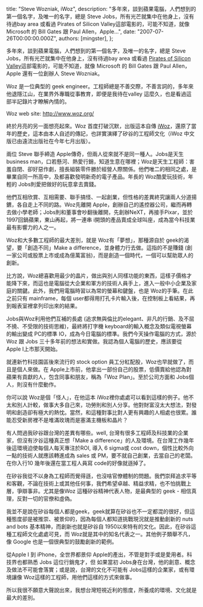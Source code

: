 
  title: "Steve Wozniak, iWoz",
  description: "多年來，談到蘋果電腦，人們想到的第一個名字，及唯一的名字，總是 Steve Jobs，所有光芒就集中在他身上，沒有待過bay area 或看過 Pirates of Silicon Valley這部電影的，可能不知道，就像 Microsoft 的 Bill Gates 跟 Paul Allen，Apple...",
  date: "2007-07-26T00:00:00.000Z",
  authors: [mingster],
};

<p>多年來，談到蘋果電腦，人們想到的第一個名字，及唯一的名字，總是 Steve Jobs，所有光芒就集中在他身上，沒有待過bay area 或看過 <a href="http://www.amazon.com/gp/product/B0009NSCS0?ie=UTF8&amp;tag=mingster-20&amp;linkCode=as2&amp;camp=1789&amp;creative=9325&amp;creativeASIN=B0009NSCS0">Pirates of Silicon Valley</a>這部電影的，可能不知道，就像 Microsoft 的 Bill Gates 跟 Paul Allen，Apple 還有一位創辦人 Steve Wozniak。</p>
<p>Woz 是一位典型的 geek engineer。工程師總是不善交際，不善言詞的，多年來他退隱江山，在業界外專職從事教育，即便是我待在valley 這麼久，也是看過這部半記錄片才瞭解內情的。</p>
<p>Woz web site: <a href="http://www.woz.org/" target="_blank">http://www.woz.org/</a></p>
<p>終於月亮的另一面想亮起來。Woz 首度打破沉默，出版這本自傳 <a href="http://rcm.amazon.com/e/cm?t=mingster-20&amp;o=1&amp;p=8&amp;l=as1&amp;asins=0393061434&amp;fc1=000000&amp;IS2=1&amp;lt1=_blank&amp;lc1=0000FF&amp;bc1=000000&amp;bg1=FFFFFF&amp;f=ifr" target="_blank">iWoz</a>，還原了當年的歷史，這本由本人自述的傳記，也詳實演繹了矽谷的工程師文化（iWoz 中文版已由遠流出版社在今年七月出版）。 </p>
<p>兩位 Steve 聯手締造 Apple傳奇，但兩人從來就不是同一種人。Jobs是天生business man，口若懸河、熱愛行銷，知道生意在哪裡；Woz是天生工程師：害羞自閉、卻好惡作劇，擅長組裝零件勝於經營人際關係。他們唯二的相同之處，是畢業自同一所高中，及都喜歡發明新奇的電子產品。年長的 Woz酷愛玩技術，年輕的 Jobs則愛把做好的玩意拿去賣錢。</p>
<p>他們互相欣賞、互相需要、聯手搞怪、一起創業，但性格的差異終究讓兩人分道揚鑣，各自走上不同的路。Woz先離開 Apple，創辦自己的遙控器公司，繼而再轉去做小學老師；Jobs則和董事會吵翻後離開，先創辦NeXT，再接手Pixar，並於1997回鍋蘋果，東山再起，將一連串 i開頭的產品賣成全球叫座，成為當今科技業最有影響力的人之一。 </p>
<p>Woz和大多數工程師的最大差別，就是 Woz有「夢想」，那種源自於 geek的渴望，要「創造不同」Make a difference，並身體力行去做。這指的不是賺錢 (創一家公司或股票上市或成為億萬富翁)，而是創造一個時代，一個可以幫助眾人的創新。 </p>
<p>比方說，Woz總喜歡用最少的晶片，做出與別人同樣功能的東西，這樣子價格才能降下來，而這也是電腦從大企業和軍方的技術人員手上，進入一般中小企業及家庭的關鍵。此外，我們用電腦時習以為常的螢幕和鍵盤，也是 Woz的手筆。在此之前只有 mainframe，每個 user都得用打孔卡片輸入後，在控制板上看結果，再到報表室裡拿列印出來的結果。 </p>
<p>Jobs與Woz利用他們互補的長處 (追求無與倫比的elegant、非凡的行銷、及不屈不撓、不受限的技術思維)，最終將打字機 keyboard的輸入概念及類似電視螢幕的輸出變成 PC的標準 IO，成為今日電腦的標準。我們今天操作電腦的方式，源於 Woz 跟 Jobs 三十多年前的想法和實做。我認為個人電腦的歷史，應該要從 Apple I上市那天開始。 </p>
<p>就連新竹科技園區後來流行的 stock option 員工分紅配股，Woz也早就做了，而且是個人來做。在 Apple上市前，他拿出一部份自己的股票，低價賣給他認為對蘋果有貢獻的人，包含同事和朋友，稱為「Woz Plan」。至於公司方面和 Jobs個人，則沒有什麼動作。 </p>
<p>你可以說 Woz是個「怪人」，在他這本 iWoz裡你處處可以看到這樣的例子。他不太和別人計較，做事大多自己來，功勞則和別人分享。他對財富沒太大想法，對發明和創造卻有極大的熱忱。當然，和這種對事比對人更有興趣的人相處也很累。誰能忍受新房裡不是堆滿玫瑰而是塞滿主機板和晶片？</p>
<p>有人問過我矽谷跟台灣的差異有哪些。well, 台灣有很多工程師及科技業的企業家，但沒有汐谷這種真正想「Make a difference」的人及環境。在台灣工作幾年後這環境迫使每個人每天專注於ROI, 導入 6 sigma或 cost down，個性比較外向一點的技術人就應該轉進成為 sales 或 PM，要不就自己創業，去當自己的老闆。在你入行10 幾年後還在當工程人員寫 code的好像就遜掉了。</p>
<p>在矽谷我從不以身為工程師而覺得遜，也沒啥官僚體制的問題。我們崇拜追求平等和客觀，不論在技術上或其他任何事，我們希望卓越、精益求精，也不怕挑戰上層，爭辯事非。尤其是像Woz 這種矽谷精神代表人物，是最典型的 geek - 相信真理，反對一切的官僚和虛偽。</p>
<p>我並不是說在矽谷每個人都是geek，geek就算在矽谷也不一定都混的很好，但這種態度卻是被推崇、被景仰的，因為每個人都知道挑戰現況就是推動創新的 nuts and bots 基本精神，而創新也就是矽谷自 1950以來特有的文化。因此，在矽谷這種工程師文化處處可見，而 Woz就是其中的知名代表之一。其他例子類舉不凡，像 Google 也是一個很典型的鼓勵創新的範例。</p>
<p>從Apple I 到 iPhone，全世界都景仰 Apple的產出，不管是對手或是愛用者。科技界也都熟悉 Jobs 這位行銷鬼才，但 如果當初 Jobs身在台灣，他的創意、概念及做法不可能會落實；或是說，台灣的文化不可能有 Jobs這樣的企業家，或有環境讓像 Woz這樣的工程師，用他們這樣的方式來做事。 </p>
<p>所以我很不願意大聲說出來，我想台灣短視近利的態度，所養成的環境、文化就是最大的差別。</p></p>
